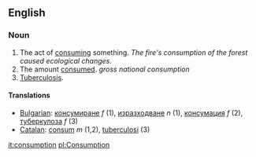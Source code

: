 ==English==
===Noun===

# The act of [[consume|consuming]] something.  ''The fire's consumption of the forest caused ecological changes.''
# The amount [[consume|consumed]].  ''gross national consumption''
# [[Tuberculosis]].

==== Translations ====

*[[Bulgarian]]: [[консумиране]] ''f'' (1), [[изразходване]] ''n'' (1), [[консумация]] ''f'' (2), [[туберкулоза]] ''f'' (3)
*[[Catalan]]: [[consum]] ''m'' (1,2), [[tuberculosi]] (3)

[[it:consumption]]
[[pl:Consumption]]